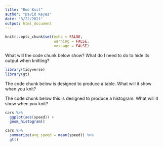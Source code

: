 ```yaml
---
title: "Rmd Knit"
author: "David Keyes"
date: "3/22/2021"
output: html_document
---
```


```r
knitr::opts_chunk$set(echo = FALSE,
                      warning = FALSE,
                      message = FALSE)
```

What will the code chunk below show? What do I need to do to hide its output when knitting?

```r
library(tidyverse)
library(gt)
```

The code chunk below is designed to produce a table. What will it show when you knit?


The code chunk below this is designed to produce a histogram. What will it show when you knit?

```r
cars %>% 
  ggplot(aes(speed)) +
  geom_histogram()
```

```r
cars %>% 
  summarize(avg_speed = mean(speed)) %>% 
  gt()
```